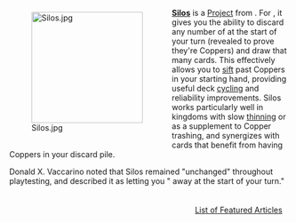 <div style="float: left; margin: 0.5em 0.9em 0.4em 0;">[[File:Silos.jpg|200px]]</div>

'''[[Silos]]''' is a [[Project]] from {{Set|Renaissance}}. For {{Cost|4}}, it gives you the ability to discard any number of {{Card|Copper|Coppers}} at the start of your turn (revealed to prove they're Coppers) and draw that many cards. This effectively allows you to [[sifter|sift]] past Coppers in your starting hand, providing useful deck [[cycling]] and reliability improvements. Silos works particularly well in kingdoms with slow [[thinning]] or as a supplement to Copper trashing, and synergizes with cards that benefit from having Coppers in your discard pile.

Donald X. Vaccarino noted that Silos remained "unchanged" throughout playtesting, and described it as letting you "{{Card|Cellar}} away {{Card|Copper|Coppers}} at the start of your turn."

<div style="float: right; margin: 0.5em 0.9em 0.4em 0;">[[List of Featured Articles]]</div>